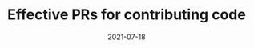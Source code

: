 ---
title: Effective PRs for contributing code
tagline: An opinion on how many LOC or commit frequency in a PR
date: 2021-07-18
link: https://levelup.gitconnected.com/effective-prs-for-contributing-code-da783a00c48
type: post
---